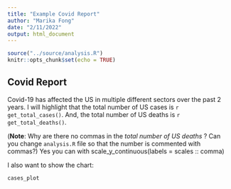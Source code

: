 ```yaml
---
title: "Example Covid Report"
author: "Marika Fong"
date: "2/11/2022"
output: html_document
---
```


```r
source("../source/analysis.R")
knitr::opts_chunk$set(echo = TRUE)
```

## Covid Report
Covid-19 has affected the US in multiple different sectors over the past 2 years. I will highlight that the total number of US cases is `r get_total_cases()`. And, the total number of US deaths is `r get_total_deaths()`. 

(**Note**: Why are there no commas in the *total number of US deaths* ? Can you change `analysis.R` file so that the number is commented with commas?)
Yes you can with scale_y_continuous(labels = scales :: comma)

I also want to show the chart:
``` r
cases_plot
```

